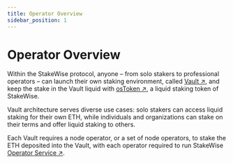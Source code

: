 ```yaml
---
title: Operator Overview
sidebar_position: 1
---
```


# Operator Overview

Within the StakeWise protocol, anyone – from solo stakers to professional operators – can launch their own staking environment, called [Vault ↗](../docs/protocol-concepts/Vaults.mdx), and keep the stake in the Vault liquid with [osToken ↗](../docs/protocol-concepts/osToken.mdx), a liquid staking token of StakeWise.

Vault architecture serves diverse use cases: solo stakers can access liquid staking for their own ETH, while individuals and organizations can stake on their terms and offer liquid staking to others.

Each Vault requires a node operator, or a set of node operators, to stake the ETH deposited into the Vault, with each operator required to run StakeWise [Operator Service ↗](./operator-service).

